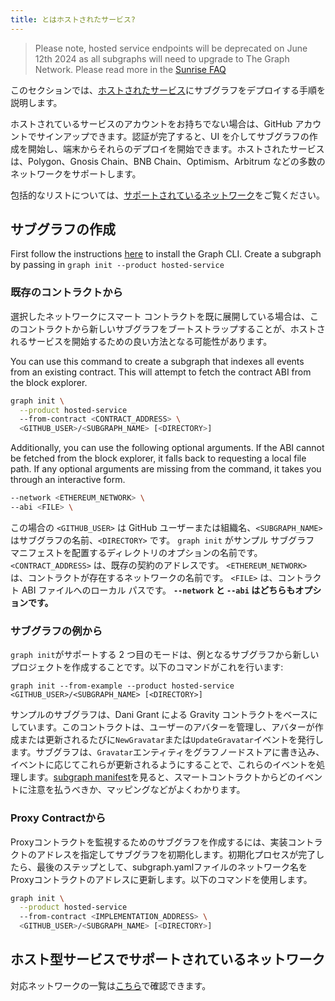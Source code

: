 ```yaml
---
title: とはホストされたサービス?
---
```


> Please note, hosted service endpoints will be deprecated on June 12th 2024 as all subgraphs will need to upgrade to The Graph Network. Please read more in the [Sunrise FAQ](/sunrise)

このセクションでは、[ホストされたサービス](https://thegraph.com/hosted-service/)にサブグラフをデプロイする手順を説明します。

ホストされているサービスのアカウントをお持ちでない場合は、GitHub アカウントでサインアップできます。認証が完了すると、UI を介してサブグラフの作成を開始し、端末からそれらのデプロイを開始できます。ホストされたサービスは、Polygon、Gnosis Chain、BNB Chain、Optimism、Arbitrum などの多数のネットワークをサポートします。

包括的なリストについては、[サポートされているネットワーク](/developing/supported-networks/#hosted-service)をご覧ください。

## サブグラフの作成

First follow the instructions [here](/developing/creating-a-subgraph/#install-the-graph-cli) to install the Graph CLI. Create a subgraph by passing in `graph init --product hosted-service`

### 既存のコントラクトから

選択したネットワークにスマート コントラクトを既に展開している場合は、このコントラクトから新しいサブグラフをブートストラップすることが、ホストされるサービスを開始するための良い方法となる可能性があります。

You can use this command to create a subgraph that indexes all events from an existing contract. This will attempt to fetch the contract ABI from the block explorer.

```sh
graph init \
  --product hosted-service
  --from-contract <CONTRACT_ADDRESS> \
  <GITHUB_USER>/<SUBGRAPH_NAME> [<DIRECTORY>]
```

Additionally, you can use the following optional arguments. If the ABI cannot be fetched from the block explorer, it falls back to requesting a local file path. If any optional arguments are missing from the command, it takes you through an interactive form.

```sh
--network <ETHEREUM_NETWORK> \
--abi <FILE> \
```

この場合の `<GITHUB_USER>` は GitHub ユーザーまたは組織名、`<SUBGRAPH_NAME>` はサブグラフの名前、`<DIRECTORY>` です。 `graph init` がサンプル サブグラフ マニフェストを配置するディレクトリのオプションの名前です。 `<CONTRACT_ADDRESS>` は、既存の契約のアドレスです。 `<ETHEREUM_NETWORK>` は、コントラクトが存在するネットワークの名前です。 `<FILE>` は、コントラクト ABI ファイルへのローカル パスです。 **`--network` と `--abi` はどちらもオプションです。**

### サブグラフの例から

`graph init`がサポートする 2 つ目のモードは、例となるサブグラフから新しいプロジェクトを作成することです。以下のコマンドがこれを行います:

```
graph init --from-example --product hosted-service <GITHUB_USER>/<SUBGRAPH_NAME> [<DIRECTORY>]
```

サンプルのサブグラフは、Dani Grant による Gravity コントラクトをベースにしています。このコントラクトは、ユーザーのアバターを管理し、アバターが作成または更新されるたびに`NewGravatar`または`UpdateGravatar`イベントを発行します。サブグラフは、`Gravatar`エンティティをグラフノードストアに書き込み、イベントに応じてこれらが更新されるようにすることで、これらのイベントを処理します。[subgraph manifest](/developer/create-subgraph-hosted#the-subgraph-manifest)を見ると、スマートコントラクトからどのイベントに注意を払うべきか、マッピングなどがよくわかります。

### Proxy Contractから

Proxyコントラクトを監視するためのサブグラフを作成するには、実装コントラクトのアドレスを指定してサブグラフを初期化します。初期化プロセスが完了したら、最後のステップとして、subgraph.yamlファイルのネットワーク名をProxyコントラクトのアドレスに更新します。以下のコマンドを使用します。

```sh
graph init \
  --product hosted-service
  --from-contract <IMPLEMENTATION_ADDRESS> \
  <GITHUB_USER>/<SUBGRAPH_NAME> [<DIRECTORY>]
```

## ホスト型サービスでサポートされているネットワーク

対応ネットワークの一覧は[こちら](/developing/supported-networks)で確認できます。
